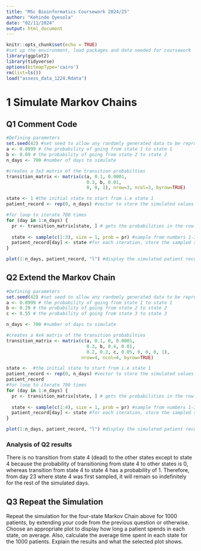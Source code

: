 ```yaml
---
title: "MSc Bioinformatics Coursework 2024/25"
author: "Kehinde Oyesola"
date: "02/11/2024"
output: html_document
---
```


```r
knitr::opts_chunk$set(echo = TRUE)
#set up the environment, load packages and data needed for coursework
library(ggplot2)
library(tidyverse)
options(bitmapType='cairo')
rm(list=ls())
load("assess_data_1224.Rdata")
```

# 1 Simulate Markov Chains

## Q1 Comment Code

```r
#Defining parameters
set.seed(42) #set seed to allow any randomly generated data to be reproducible
a <- 0.8999 # the probability of going from state 1 to state 1
b <- 0.69 # the probability of going from state 2 to state 2
n_days <- 700 #number of days to simulate

#creates a 3x3 matrix of the transition probabilties 
transition_matrix <- matrix(c(a, 0.1, 0.0001,
                              0.3, b, 0.01,
                              0, 0, 1), nrow=3, ncol=3, byrow=TRUE)

state <- 1 #the initial state to start from i.e state 1
patient_record <- rep(0, n_days) #vector to store the simulated values over 700days

#for loop to iterate 700 times
for (day in 1:n_days) { 
  pr <- transition_matrix[state, ] # gets the probabilities in the row of the matrix according to the value of state
  
  state <- sample(c(1:3), size = 1, prob = pr) #sample from numbers 1-3 based on the probabilities (pr) and update the state with the value chosen
  patient_record[day] <- state #for each iteration, store the sampled state into the corresponding index position in the vector
}

plot(1:n_days, patient_record, "l") #display the simulated patient record over the 700 days on a line plot
```

## Q2 Extend the Markov Chain

```r
#Defining parameters
set.seed(42) #set seed to allow any randomly generated data to be reproducible
a <- 0.8999 # the probability of going from state 1 to state 1
b <- 0.29 # the probability of going from state 2 to state 2
c <- 0.55 # the probability of going from state 3 to state 3

n_days <- 700 #number of days to simulate

#creates a 4x4 matrix of the transition probabilties 
transition_matrix <- matrix(c(a, 0.1, 0, 0.0001,
                              0.3, b, 0.4, 0.01,
                              0.2, 0.2, c, 0.05, 0, 0, 0, 1), 
                            nrow=4, ncol=4, byrow=TRUE)

state <-  #the initial state to start from i.e state 1
patient_record <- rep(0, n_days) #vector to store the simulated values over 700days
patient_record
#for loop to iterate 700 times
for (day in 1:n_days) { 
  pr <- transition_matrix[state, ] # gets the probabilities in the row of the matrix according to the state
  
  state <- sample(c(1:4), size = 1, prob = pr) #sample from numbers 1-3 based on the probabilities (pr) and update the state with the sample
  patient_record[day] <- state #for each iteration, store the sampled state into the corresponding index position in the vector
}

plot(1:n_days, patient_record, "l") #display the simulated patient record over the 700 days on a line plot
```

### Analysis of Q2 results

There is no transition from state 4 (dead) to the other states except to state 4 because the probability of transitioning from state 4 to other states is 0, whereas transition from state 4 to state 4 has a probability of 1. Therefore, from day 23 where state 4 was first sampled, it will remain so indefinitely for the rest of the simulated days.

## Q3 Repeat the Simulation

Repeat the simulation for the four-state Markov Chain above for 1000 patients, by extending your code from the previous question or otherwise. Choose an appropriate plot to display how long a patient spends in each state, on average. Also, calculate the average time spent in each state for the 1000 patients. Explain the results and what the selected plot shows.




